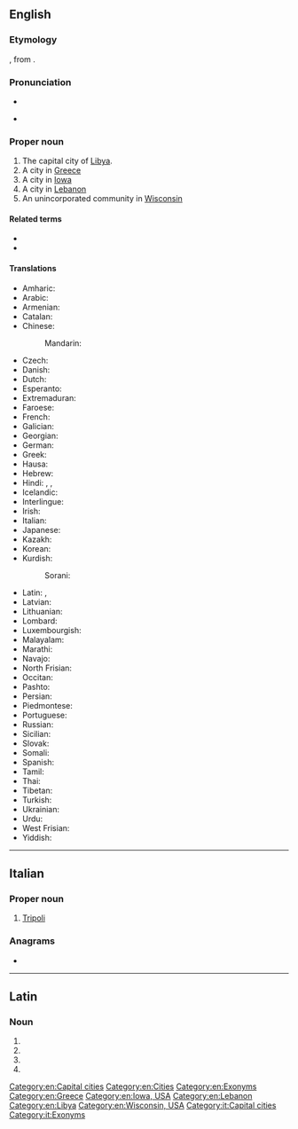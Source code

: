 {{also|tripoli|Trípoli}}
==English==
{{wikipedia}}

===Etymology===
{{bor|en|it|Tripoli|withtext=1}}, from {{etyl|la|en}} {{m|la|Tripolis}}.

===Pronunciation===
* {{IPA|/ˈtɹɪpəli/|lang=en}}
* {{a|Tripoli, Iowa}} {{IPA|/tɹɨˈpoʊ̯lə̃/|lang=en}}

===Proper noun===
{{en-proper noun}}

# The capital city of [[Libya]].
# A city in [[Greece]]
# A city in [[Iowa]]
# A city in [[Lebanon]]
# An unincorporated community in [[Wisconsin]]

====Related terms====
* {{l|en|Tripolian}}
* {{l|en|Tripolitania}}

====Translations====
{{trans-top|capital of Libya}}
* Amharic: {{t|am|ትሪፖሊ|sc=Ethi}}
* Arabic: {{t|ar|طَرَابُلُس|m}}
* Armenian: {{t|hy|Տրիպոլի}}
* Catalan: {{t|ca|Trípoli}}
* Chinese:
*: Mandarin: {{t+|cmn|的黎波里|tr=Dīlíbōlǐ|sc=Hani}}
* Czech: {{t+|cs|Tripolis}}
* Danish: {{t|da|Tripoli}}
* Dutch: {{t+|nl|Tripoli|n}}
* Esperanto: {{t+|eo|Tripolo}}
* Extremaduran: {{t|ext|Trípoli}}
* Faroese: {{t|fo|Tripolis}}
* French: {{t+|fr|Tripoli}}
* Galician: {{t+|gl|Trípoli}}
* Georgian: {{t|ka|ტრიპოლი}}
* German: {{t+|de|Tripolis}}
* Greek: {{t+|el|Τρίπολη}}
* Hausa: {{t|ha|Tarabulus}}
* Hebrew: {{t|he|טריפולי|sc=Hebr}}
* Hindi: {{t|hi|त्रिपोली|f|tr=tripolī|sc=Deva}}, {{t|hi|ताराबूलस|tr=tārābūlas|sc=Deva}}, {{t|hi|तराबुलुस|tr=tarābulus|sc=Deva}}
* Icelandic: {{t|is|Trípólí}}
* Interlingue: {{t|ie|Tripolis}}
* Irish: {{t|ga|Tripilí|f}}
* Italian: {{t|it|Tripoli|f}}
* Japanese: {{t|ja|トリポリ|tr=Toripori}}
* Kazakh: {{t|kk|Триполи|sc=Cyrl}}
* Korean: {{t|ko|트리폴리|tr=Teuripolli|sc=Kore}}
* Kurdish: {{t|ku|Trablûs|sc=ku-Arab}}
*: Sorani: {{t|ckb|تەرابلوس|sc=ku-Arab}}
{{trans-mid}}
* Latin: {{t|la|Tripolis|f}}, {{t|la|Oea|f}}
* Latvian: {{t|lv|Tripole}}
* Lithuanian: {{t|lt|Tripolis}}
* Lombard: {{t|lmo|Tripul}}
* Luxembourgish: {{t|lb|Tripolis}}
* Malayalam: {{t|ml|ട്രിപ്പോളി|sc=Mlym}}
* Marathi: {{t|mr|त्रिपोली|sc=Deva|tr=tripōlī}}
* Navajo: {{t|nv|Twípoli}}
* North Frisian: {{t|frr|Tripolis}}
* Occitan: {{t+|oc|Trípol}}
* Pashto: {{t|ps|ترابلس|sc=ps-Arab}}
* Persian: {{t|fa|طرابلس|tr=Tarâbolos|sc=fa-Arab}}
* Piedmontese: {{t|pms|Trìpoli}}
* Portuguese: {{t+|pt|Trípoli}}
* Russian: {{t+|ru|Три́поли|m}}
* Sicilian: {{t|scn|Trìpuli}}
* Slovak: {{t|sk|Tripolis|m}}
* Somali: {{t|so|Triboli}}
* Spanish: {{t+|es|Trípoli}}
* Tamil: {{t|ta|திரிப்பொலி|sc=Taml}}
* Thai: {{t|th|ตริโปลี|tr=tripohlii}}
* Tibetan: {{t|bo|ཐི་རི་ཕོ་ལི|sc=Tibt}}
* Turkish: {{t|tr|Trablus}}
* Ukrainian: {{t|uk|Трі́полі|m|sc=Cyrl}}
* Urdu: {{t|ur|طرابلس|tr=tarābulus|sc=ur-Arab}}
* West Frisian: {{t|fy|Tripoly}}
* Yiddish: {{t|yi|טריפאלי|tr=tripoli|sc=Hebr}}
{{trans-bottom}}

[[Category:en:Capital cities]]
[[Category:en:Cities]]
[[Category:en:Exonyms]]
[[Category:en:Greece]]
[[Category:en:Iowa, USA]]
[[Category:en:Lebanon]]
[[Category:en:Libya]]
[[Category:en:Wisconsin, USA]]

----

==Italian==

===Proper noun===
{{it-proper noun|f}}

# [[#English|Tripoli]]

===Anagrams===
* {{l|it|poltrii}}

[[Category:it:Capital cities]]
[[Category:it:Exonyms]]

----

==Latin==

===Noun===
{{la-noun-form|Tripolī}}

# {{inflection of|Tripolis||dat|s|lang=la}}
# {{inflection of|Tripolis||abl|s|lang=la}}
# {{inflection of|Tripolis||voc|s|lang=la}}
# {{inflection of|Tripolis||loc|s|lang=la}}